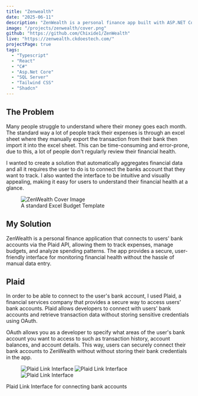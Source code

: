 ```yaml
---
title: "Zenwealth"
date: "2025-06-11"
description: "ZenWealth is a personal finance app built with ASP.NET Core and React. It connects to banks via Plaid to track expenses, manage budgets, and analyze spending. The linked app uses test data, viewable by adding an account with any username and password."
image: "/projects/zenwealth/cover.png"
github: "https://github.com/Chixide1/ZenWealth"
live: "https://zenwealth.ckdoestech.com/"
projectPage: true
tags:
  - "Typescript"
  - "React"
  - "C#"
  - "Asp.Net Core"
  - "SQL Server"
  - "Tailwind CSS"
  - "Shadcn"
---
```


## The Problem
Many people struggle to understand where their money goes each month. The standard way a lot of people track their expenses is through an excel sheet where they manually export the transaction from their bank then import it into the excel sheet. This can be time-consuming and error-prone, due to this, a lot of people don't regularly review their financial health.

I wanted to create a solution that automatically aggregates financial data and all it requires the user to do is to connect the banks account that they want to track. I also wanted the interface to be intuitive and visually appealing, making it easy for users to understand their financial health at a glance.

<figure className="mb-0">
  <Image
    src="/projects/zenwealth/excel.png"
    alt="ZenWealth Cover Image"
    className="rounded-lg shadow-lg w-full h-auto"
    title="ZenWealth Cover Image"
    loading="lazy"
    width={1200}
    height={630}
  />
  <figcaption className="text-center text-sm text-secondary mt-2">A standard Excel Budget Template</figcaption>
</figure>

## My Solution
ZenWealth is a personal finance application that connects to users' bank accounts via the Plaid API, allowing them to track expenses, manage budgets, and analyze spending patterns. The app provides a secure, user-friendly interface for monitoring financial health without the hassle of manual data entry.

## Plaid
In order to be able to connect to the user's bank account, I used Plaid, a financial services company that provides a secure way to access users' bank accounts. Plaid allows developers to connect with users' bank accounts and retrieve transaction data without storing sensitive credentials using OAuth.

OAuth allows you as a developer to specify what areas of the user's bank account you want to access to such as transaction history, account balances, and account details. This way, users can securely connect their bank accounts to ZenWealth without without storing their bank credentials in the app.

<div className="w-full">
  <figure className="flex justify-center gap-2 mb-0 flex-wrap">
    <Image
      src="/projects/zenwealth/plaid-link.png"
      alt="Plaid Link Interface"
      className="rounded-lg shadow-lg w-[180px] sm:flex-1 sm:max-w-[360px] h-auto"
      title="Plaid Link Interface for connecting bank accounts"
      loading="lazy"
      width={360}
      height={608}
    />
    <Image
      src="/projects/zenwealth/link-accounts.png"
      alt="Plaid Link Interface"
      className="rounded-lg shadow-lg w-[180px] sm:flex-1 sm:max-w-[360px] h-auto"
      title="Plaid Link Interface for connecting bank accounts"
      loading="lazy"
      width={360}
      height={608}
    />
    <Image
      src="/projects/zenwealth/link-login.png"
      alt="Plaid Link Interface"
      className="rounded-lg shadow-lg w-[180px] sm:flex-1 sm:max-w-[360px] h-auto"
      title="Plaid Link Interface for connecting bank accounts"
      loading="lazy"
      width={360}
      height={608}
    />
  </figure>
  <figcaption className="text-center text-sm text-secondary mt-2">Plaid Link Interface for connecting bank accounts</figcaption>
</div>